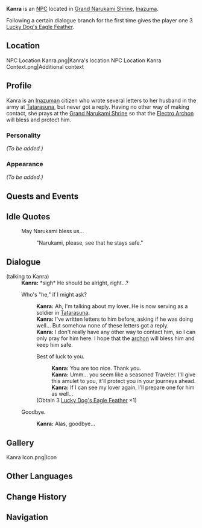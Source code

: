 {{Meta
<!-- REMOVE THIS TEMPLATE AFTER ADDING MISSING INFO -->
|missing_NPC_profile  = yes
}}
{{Character Infobox
|image            = NPC Kanra.png
|type             = NPC
|region           = Inazuma
|dialoguereward   = {{Card|Lucky Dog's Eagle Feather|1|quality=3}}
}}
'''Kanra''' {{Lang|ja=甘楽}} is an [[NPC]] located in [[Grand Narukami Shrine]], [[Inazuma]].

Following a certain dialogue branch for the first time gives the player one 3{{Star}} [[Lucky Dog's Eagle Feather]].

==Location==
<gallery>
NPC Location Kanra.png|Kanra's location
NPC Location Kanra Context.png|Additional context
</gallery>

==Profile==
<!-- detailed story/lore information goes here -->
Kanra is an [[Inazuma]]n citizen who wrote several letters to her husband in the army at [[Tatarasuna]], but never got a reply. Having no other way of making contact, she prays at the [[Grand Narukami Shrine]] so that the [[Ei|Electro Archon]] will bless and protect him.

===Personality===
''(To be added.)''

===Appearance===
''(To be added.)''

==Quests and Events==
{{Quests and Events}}

==Idle Quotes==
{{Dialogue start}}
: {{DIcon|Idle}} May Narukami bless us...
:: {{A|VO Kanra 01.ogg}} "Narukami, please, see that he stays safe."
{{Dialogue end}}

==Dialogue==
{{Dialogue start}}
;(talking to Kanra)
:'''Kanra:''' *sigh* He should be alright, right...?
:{{DIcon}} Who's "he," if I might ask?
::'''Kanra:''' Ah, I'm talking about my lover. He is now serving as a soldier in [[Tatarasuna]].
::'''Kanra:''' I've written letters to him before, asking if he was doing well... But somehow none of these letters got a reply.
::'''Kanra:''' I don't really have any other way to contact him, so I can only pray for him here. I hope that the [[Ei|archon]] will bless him and keep him safe.
::{{DIcon|Reward}} Best of luck to you.
:::'''Kanra:''' You are too nice. Thank you.
:::'''Kanra:'''  Umm... you seem like a seasoned Traveler. I'll give this amulet to you, it'll protect you in your journeys ahead.
:::'''Kanra:''' If I can see my lover again, I'll prepare one for him as well...
::;(Obtain 3{{star}} [[Lucky Dog's Eagle Feather]] ×1)
:{{DIcon}} Goodbye.
::'''Kanra:''' Alas, goodbye...
:{{Dialogue end}}

==Gallery==
<gallery>
Kanra Icon.png|Icon
</gallery>

==Other Languages==
{{Other Languages
|default_hidden = 1
|en      = Kanra
|zhs     = 甘乐
|zhs_rm  = Gānlè
|zht     = 甘樂
|zht_rm  = Gānlè
|ja      = 甘楽
|ja_rm   = Kanra
|ko      = 칸라
|ko_rm   = Kanra
|es      = Kanra
|fr      = Kanra
|ru      = Канра
|th      = Kanra
|vi      = Kanra
|de      = Kanra
|id      = Kanra
|pt      = Kanra
|tr      = Kanra
|it      = Kanra
}}

==Change History==
{{Change History|2.0}}

==Navigation==
{{Faction Navbox}}